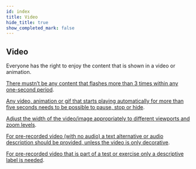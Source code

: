 ```yaml
---
id: index
title: Video
hide_title: true
show_completed_mark: false
---
```



<Card icon="🎥">

## Video

Everyone has the right to enjoy the content that is shown in a video or animation.


</Card>

<CategoryItem id="flashing-content">

[There mustn’t be any content that flashes more than 3 times within any one-second period](flashing-content).

</CategoryItem>


<CategoryItem id="video-duration">

[Any video, animation or gif that starts playing automatically for more than five seconds needs to be possible to pause, stop or hide](video-duration).

</CategoryItem>


<CategoryItem id="video-width">

[Adjust the width of the video/image appropriately to different viewports and zoom levels](video-width).

</CategoryItem>


<CategoryItem id="video-no-audio">

[For pre-recorded video (with no audio) a text alternative or audio description should be provided, unless the video is only decorative](video-no-audio).

</CategoryItem>


<CategoryItem id="video-as-test">

[For pre-recorded video that is part of a test or exercise only a descriptive label is needed](video-as-test).

</CategoryItem>

